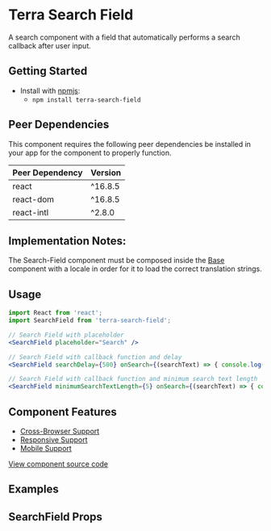 


<Badge />

# Terra Search Field

A search component with a field that automatically performs a search callback after user input.

## Getting Started

- Install with [npmjs](https://www.npmjs.com):
  - `npm install terra-search-field`

<!-- AUTO-GENERATED-CONTENT:START Peer Dependencies -->
## Peer Dependencies

This component requires the following peer dependencies be installed in your app for the component to properly function.

| Peer Dependency | Version |
|-|-|
| react | ^16.8.5 |
| react-dom | ^16.8.5 |
| react-intl | ^2.8.0 |



<!-- AUTO-GENERATED-CONTENT:END -->

## Implementation Notes:

The Search-Field component must be composed inside the [Base][1] component with a locale in order for it to load the correct translation strings.

[1]: https://github.com/cerner/terra-core/tree/master/packages/terra-base/docs

## Usage

```jsx
import React from 'react';
import SearchField from 'terra-search-field';

// Search Field with placeholder
<SearchField placeholder="Search" />

// Search Field with callback function and delay
<SearchField searchDelay={500} onSearch={(searchText) => { console.log(searchText); }} />

// Search Field with callback function and minimum search text length
<SearchField minimumSearchTextLength={5} onSearch={(searchText) => { console.log(searchText); }} />

```

## Component Features
* [Cross-Browser Support](https://github.com/cerner/terra-ui/blob/master/src/terra-dev-site/contributing/ComponentStandards.e.contributing.md#cross-browser-support)
* [Responsive Support](https://github.com/cerner/terra-ui/blob/master/src/terra-dev-site/contributing/ComponentStandards.e.contributing.md#responsive-support)
* [Mobile Support](https://github.com/cerner/terra-ui/blob/master/src/terra-dev-site/contributing/ComponentStandards.e.contributing.md#mobile-support)

[View component source code](https://github.com/cerner/terra-core/tree/master/packages/terra-search-field)

## Examples
<SearchFieldBasic />
<SearchFieldPlaceholder />
<SearchFieldMinimumLength />
<SearchFieldDelayed />
<SearchFieldDefaultValue />
<SearchFieldDisabled />
<SearchFieldDisabledAutoFormatting />
<SearchFieldBlock />
<SearchFieldDisableAutoSearch />
<SearchFieldFilterNumeric />
<SearchFieldFocus />
<SearchFieldProgrammaticSet />

## SearchField Props
<SearchFieldPropsTable />
